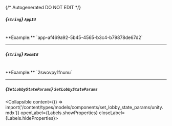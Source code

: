 {/* Autogenerated DO NOT EDIT  */}

##### *{`string`}* `AppId`
<br/>
**Example:** `app-af469a92-5b45-4565-b3c4-b79878de67d2`

---
##### *{`string`}* `RoomId`
<br/>
**Example:** `2swovpy1fnunu`

---
##### *{`SetLobbyStateParams`}* `SetLobbyStateParams`
<Collapsible content={() => import('/content/types/models/components/set_lobby_state_params/unity.mdx')} openLabel={Labels.showProperties} closeLabel={Labels.hideProperties}>
</Collapsible>



